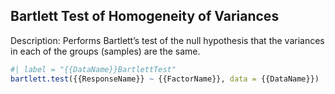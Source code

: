 
## Bartlett Test of Homogeneity of Variances

Description: Performs Bartlett's test of the null hypothesis that the variances in each of the groups (samples) are the same.

```r
#| label = "{{DataName}}BartlettTest"
bartlett.test({{ResponseName}} ~ {{FactorName}}, data = {{DataName}})
```

